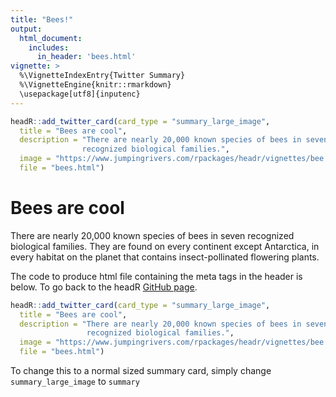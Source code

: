 ```yaml
---
title: "Bees!"
output:
  html_document:
    includes:
      in_header: 'bees.html'
vignette: >
  %\VignetteIndexEntry{Twitter Summary}
  %\VignetteEngine{knitr::rmarkdown}
  \usepackage[utf8]{inputenc}
---
```


```r
headR::add_twitter_card(card_type = "summary_large_image", 
  title = "Bees are cool",
  description = "There are nearly 20,000 known species of bees in seven 
                recognized biological families.", 
  image = "https://www.jumpingrivers.com/rpackages/headr/vignettes/bee.jpeg",
  file = "bees.html")
```
# Bees are cool

There are nearly 20,000 known species of bees in seven recognized biological families. They are found on every continent except Antarctica, in every habitat on the planet that contains insect-pollinated flowering plants.

The code to produce html file containing the meta tags in the header is below. To go back to the headR [GitHub page](https://github.com/jumpingrivers/headR). 

```r
headR::add_twitter_card(card_type = "summary_large_image", 
  title = "Bees are cool",
  description = "There are nearly 20,000 known species of bees in seven 
                 recognized biological families.", 
  image = "https://www.jumpingrivers.com/rpackages/headr/vignettes/bee.jpeg",
  file = "bees.html")
```

To change this to a normal sized summary card, simply change `summary_large_image` to `summary`

